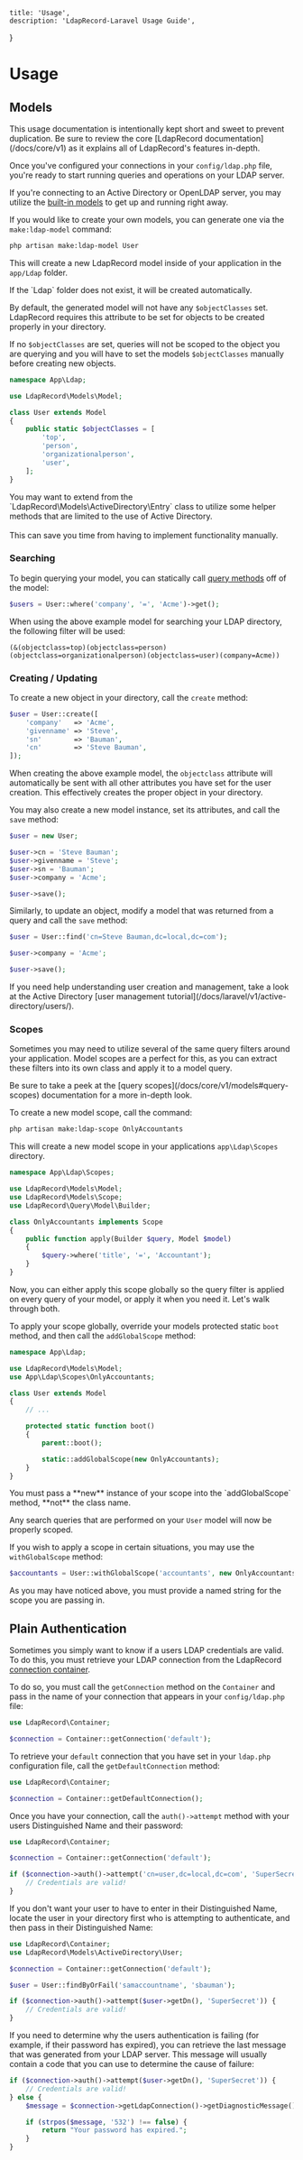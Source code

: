     title: 'Usage',
    description: 'LdapRecord-Laravel Usage Guide',
}


# Usage

## Models

<Note>
This usage documentation is intentionally kept short and sweet to prevent duplication.
Be sure to review the core [LdapRecord documentation](/docs/core/v1) as it explains
all of LdapRecord's features in-depth.
</Note>

Once you've configured your connections in your `config/ldap.php` file,
you're ready to start running queries and operations on your LDAP server.

If you're connecting to an Active Directory or OpenLDAP server, you may utilize the
[built-in models](/docs/core/v1/models#predefined-models) to get up and running right away.

If you would like to create your own models, you can generate one via the `make:ldap-model` command:

```bash
php artisan make:ldap-model User
```

This will create a new LdapRecord model inside of your application in the `app/Ldap` folder.

<Note>
If the `Ldap` folder does not exist, it will be created automatically.
</Note>

By default, the generated model will not have any `$objectClasses` set. LdapRecord requires
this attribute to be set for objects to be created properly in your directory.

If no `$objectClasses` are set, queries will not be scoped to the object you are querying
and you will have to set the models `$objectClasses` manually before creating new objects.

```php
namespace App\Ldap;

use LdapRecord\Models\Model;

class User extends Model
{
    public static $objectClasses = [
        'top',
        'person',
        'organizationalperson',
        'user',
    ];
}
```

<Note>
You may want to extend from the `LdapRecord\Models\ActiveDirectory\Entry` class to
utilize some helper methods that are limited to the use of Active Directory.
<br/><br/>
This can save you time from having to implement functionality manually.
</Note>

### Searching

To begin querying your model, you can statically call [query methods](/docs/laravel/v1/searching) off of the model:

```php
$users = User::where('company', '=', 'Acme')->get();
```

When using the above example model for searching your LDAP directory, the following filter will be used:

```text
(&(objectclass=top)(objectclass=person)(objectclass=organizationalperson)(objectclass=user)(company=Acme))
```

### Creating / Updating

To create a new object in your directory, call the `create` method:

```php
$user = User::create([
    'company'   => 'Acme',
    'givenname' => 'Steve',
    'sn'        => 'Bauman',
    'cn'        => 'Steve Bauman',
]);
```

When creating the above example model, the `objectclass` attribute will automatically be
sent with all other attributes you have set for the user creation. This effectively
creates the proper object in your directory.

You may also create a new model instance, set its attributes, and call the `save` method:

```php
$user = new User;

$user->cn = 'Steve Bauman';
$user->givenname = 'Steve';
$user->sn = 'Bauman';
$user->company = 'Acme';

$user->save();
```

Similarly, to update an object, modify a model that was returned from a query and call the `save` method:

```php
$user = User::find('cn=Steve Bauman,dc=local,dc=com');

$user->company = 'Acme';

$user->save();
```

<Note>
If you need help understanding user creation and management, take a look at the Active Directory
[user management tutorial](/docs/laravel/v1/active-directory/users/).
</Note>

### Scopes

Sometimes you may need to utilize several of the same query filters around your application.
Model scopes are a perfect for this, as you can extract these filters into its own class
and apply it to a model query.

<Note>
Be sure to take a peek at the [query scopes](/docs/core/v1/models#query-scopes)
documentation for a more in-depth look.
</Note>

To create a new model scope, call the command:

```bash
php artisan make:ldap-scope OnlyAccountants
```

This will create a new model scope in your applications `app\Ldap\Scopes` directory.

```php
namespace App\Ldap\Scopes;

use LdapRecord\Models\Model;
use LdapRecord\Models\Scope;
use LdapRecord\Query\Model\Builder;

class OnlyAccountants implements Scope
{
    public function apply(Builder $query, Model $model)
    {
        $query->where('title', '=', 'Accountant');
    }
}
```

Now, you can either apply this scope globally so the query filter is applied on every
query of your model, or apply it when you need it. Let's walk through both.

To apply your scope globally, override your models protected static `boot`
method, and then call the `addGlobalScope` method:

```php
namespace App\Ldap;

use LdapRecord\Models\Model;
use App\Ldap\Scopes\OnlyAccountants;

class User extends Model
{
    // ...

    protected static function boot()
    {
        parent::boot();

        static::addGlobalScope(new OnlyAccountants);
    }
}
```

<Note>
You must pass a **new** instance of your scope into the `addGlobalScope` method, **not** the class name.
</Note>

Any search queries that are performed on your `User` model will now be properly scoped.

If you wish to apply a scope in certain situations, you may use the `withGlobalScope` method:

```php
$accountants = User::withGlobalScope('accountants', new OnlyAccountants)->get();
```

As you may have noticed above, you must provide a named string for the scope you are passing in.

## Plain Authentication

Sometimes you simply want to know if a users LDAP credentials are valid.
To do this, you must retrieve your LDAP connection from the LdapRecord
[connection container](/docs/laravel/v1/connections/#container).

To do so, you must call the `getConnection` method on the `Container` and pass in the name of
your connection that appears in your `config/ldap.php` file:

```php
use LdapRecord\Container;

$connection = Container::getConnection('default');
```

To retrieve your `default` connection that you have set in your `ldap.php` configuration
file, call the `getDefaultConnection` method:

```php
use LdapRecord\Container;

$connection = Container::getDefaultConnection();
```

Once you have your connection, call the `auth()->attempt` method with your users
Distinguished Name and their password:

```php
use LdapRecord\Container;

$connection = Container::getConnection('default');

if ($connection->auth()->attempt('cn=user,dc=local,dc=com', 'SuperSecret')) {
    // Credentials are valid!
}
```

If you don't want your user to have to enter in their Distinguished Name, locate the
user in your directory first who is attempting to authenticate, and then pass in
their Distinguished Name:

```php
use LdapRecord\Container;
use LdapRecord\Models\ActiveDirectory\User;

$connection = Container::getConnection('default');

$user = User::findByOrFail('samaccountname', 'sbauman');

if ($connection->auth()->attempt($user->getDn(), 'SuperSecret')) {
    // Credentials are valid!
}
```

If you need to determine why the users authentication is failing (for example, if their password has expired),
you can retrieve the last message that was generated from your LDAP server. This message will usually
contain a code that you can use to determine the cause of failure:

```php
if ($connection->auth()->attempt($user->getDn(), 'SuperSecret')) {
    // Credentials are valid!
} else {
    $message = $connection->getLdapConnection()->getDiagnosticMessage();

    if (strpos($message, '532') !== false) {
        return "Your password has expired.";
    }
}
```
